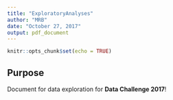 ```yaml
---
title: "ExploratoryAnalyses"
author: "MRB"
date: "October 27, 2017"
output: pdf_document
---
```


```r
knitr::opts_chunk$set(echo = TRUE)
```

## Purpose
Document for data exploration for __Data Challenge 2017__!

